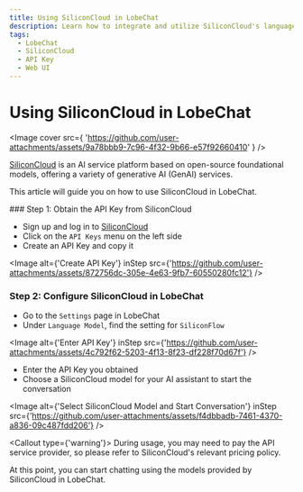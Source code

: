 ```yaml
---
title: Using SiliconCloud in LobeChat
description: Learn how to integrate and utilize SiliconCloud's language model APIs in LobeChat. 
tags:
  - LobeChat
  - SiliconCloud
  - API Key
  - Web UI
---
```

# Using SiliconCloud in LobeChat

<Image
cover
src={
'https://github.com/user-attachments/assets/9a78bbb9-7c96-4f32-9b66-e57f92660410'
}
/>

[SiliconCloud](https://siliconflow.cn/) is an AI service platform based on open-source foundational models, offering a variety of generative AI (GenAI) services.

This article will guide you on how to use SiliconCloud in LobeChat.

<Steps>
### Step 1: Obtain the API Key from SiliconCloud

- Sign up and log in to [SiliconCloud](https://cloud.siliconflow.cn/account/ak)
- Click on the `API Keys` menu on the left side
- Create an API Key and copy it

<Image
alt={'Create API Key'}
inStep
src={'https://github.com/user-attachments/assets/872756dc-305e-4e63-9fb7-60550280fc12'}
/>

### Step 2: Configure SiliconCloud in LobeChat

- Go to the `Settings` page in LobeChat
- Under `Language Model`, find the setting for `SiliconFlow`

<Image
alt={'Enter API Key'}
inStep
src={'https://github.com/user-attachments/assets/4c792f62-5203-4f13-8f23-df228f70d67f'}
/>

- Enter the API Key you obtained
- Choose a SiliconCloud model for your AI assistant to start the conversation

<Image
alt={'Select SiliconCloud Model and Start Conversation'}
inStep
src={'https://github.com/user-attachments/assets/f4dbbadb-7461-4370-a836-09c487fdd206'}
/>

<Callout type={'warning'}>
During usage, you may need to pay the API service provider, so please refer to SiliconCloud's relevant pricing policy.
</Callout>

</Steps>

At this point, you can start chatting using the models provided by SiliconCloud in LobeChat.

